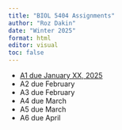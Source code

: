 ```yaml
---
title: "BIOL 5404 Assignments"
author: "Roz Dakin"
date: "Winter 2025"
format: html
editor: visual
toc: false
---
```


-   [A1 due January XX, 2025](assignment_1.html)
-   A2 due February
-   A3 due February
-   A4 due March
-   A5 due March
-   A6 due April
